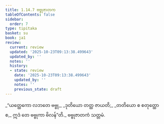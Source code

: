 ```yaml
---
title: 1.14.7 ဗဗ္ဗုဇာတက
tableOfContents: false
sidebar:
  order: 7
type: tipitaka
basket: su
book: ja1
review:
  current: review
  updated: '2025-10-23T09:13:38.499643'
  updated_by: ''
  notes: ''
  history:
  - state: review
    date: '2025-10-23T09:13:38.499643'
    updated_by: ''
    notes: ''
    previous_state: draft
---
```



<ReviewStatus review={frontmatter.review} showDetails={true} />

<HypothesisAnnotation frontmatter={frontmatter} />

<DynamicBreadcrumb />

<Division number="137" book="ja1" e="ch" v="22" p="32">

<Paragraph number="303" type="verses" book="ja1">
_“ယတ္ထေကော လဘတေ ဗဗ္ဗု,_  
_ဒုတိယော တတ္ထ ဇာယတိ;_  
_တတိယော စ စတုတ္ထော စ,_  
ဣဒံ တေ ဗဗ္ဗုကာ ဗိလန်”တိ._  


</Paragraph>
</Division>

<Paragraph number="304" type="center" book="ja1">
ဗဗ္ဗုဇာတကံ သတ္တမံ.
</Paragraph>
